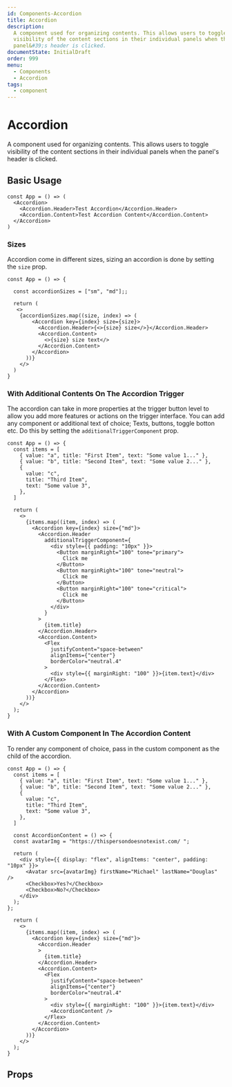 ```yaml
---
id: Components-Accordion
title: Accordion
description:
  A component used for organizing contents. This allows users to toggle
  visibility of the content sections in their individual panels when the
  panel&#39;s header is clicked.
documentState: InitialDraft
order: 999
menu:
  - Components
  - Accordion
tags:
  - component
---
```


# Accordion

A component used for organizing contents. This allows users to toggle visibility
of the content sections in their individual panels when the panel's header is
clicked.

## Basic Usage

```jsx-live
const App = () => (
  <Accordion>
    <Accordion.Header>Test Accordion</Accordion.Header>
    <Accordion.Content>Test Accordion Content</Accordion.Content>
  </Accordion>
)
```

### Sizes

Accordion come in different sizes, sizing an accordion is done by setting the
`size` prop.

```jsx-live
const App = () => {

  const accordionSizes = ["sm", "md"];;

  return (
   <>
    {accordionSizes.map((size, index) => (
        <Accordion key={index} size={size}>
          <Accordion.Header>{<>{size} size</>}</Accordion.Header>
          <Accordion.Content>
            <>{size} size text</>
          </Accordion.Content>
        </Accordion>
      ))}
    </>
  )
}
```

### With Additional Contents On The Accordion Trigger

The accordion can take in more properties at the trigger button level to allow
you add more features or actions on the trigger interface. You can add any
component or additional text of choice; Texts, buttons, toggle botton etc. Do
this by setting the `additionalTriggerComponent` prop.

```jsx-live
const App = () => {
  const items = [
    { value: "a", title: "First Item", text: "Some value 1..." },
    { value: "b", title: "Second Item", text: "Some value 2..." },
    {
      value: "c",
      title: "Third Item",
      text: "Some value 3",
    },
  ]

  return (
    <>
      {items.map((item, index) => (
        <Accordion key={index} size={"md"}>
          <Accordion.Header
            additionalTriggerComponent={
              <div style={{ padding: "10px" }}>
                <Button marginRight="100" tone="primary">
                  Click me
                </Button>
                <Button marginRight="100" tone="neutral">
                  Click me
                </Button>
                <Button marginRight="100" tone="critical">
                  Click me
                </Button>
              </div>
            }
          >
            {item.title}
          </Accordion.Header>
          <Accordion.Content>
            <Flex
              justifyContent="space-between"
              alignItems={"center"}
              borderColor="neutral.4"
            >
              <div style={{ marginRight: "100" }}>{item.text}</div>
            </Flex>
          </Accordion.Content>
        </Accordion>
      ))}
    </>
  );
}
```

### With A Custom Component In The Accordion Content

To render any component of choice, pass in the custom component as the child of
the accordion.

```jsx-live
const App = () => {
  const items = [
    { value: "a", title: "First Item", text: "Some value 1..." },
    { value: "b", title: "Second Item", text: "Some value 2..." },
    {
      value: "c",
      title: "Third Item",
      text: "Some value 3",
    },
  ]

  const AccordionContent = () => {
  const avatarImg = "https://thispersondoesnotexist.com/ ";

  return (
    <div style={{ display: "flex", alignItems: "center", padding: "10px" }}>
      <Avatar src={avatarImg} firstName="Michael" lastName="Douglas" />
      <Checkbox>Yes?</Checkbox>
      <Checkbox>No?</Checkbox>
    </div>
  );
};

  return (
    <>
      {items.map((item, index) => (
        <Accordion key={index} size={"md"}>
          <Accordion.Header
          >
            {item.title}
          </Accordion.Header>
          <Accordion.Content>
            <Flex
              justifyContent="space-between"
              alignItems={"center"}
              borderColor="neutral.4"
            >
              <div style={{ marginRight: "100" }}>{item.text}</div>
              <AccordionContent />
            </Flex>
          </Accordion.Content>
        </Accordion>
      ))}
    </>
  );
}

```

## Props

<PropTable id="Accordion" />

